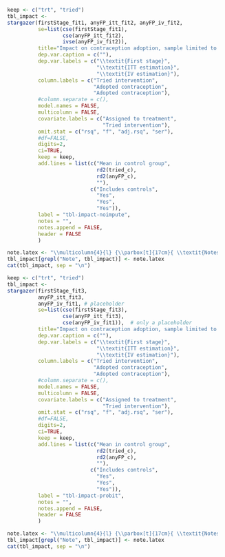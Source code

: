\newpage

```r
  keep <- c("trt", "tried")
  tbl_impact <-
  stargazer(firstStage_fit1, anyFP_itt_fit2, anyFP_iv_fit2, 
            se=list(cse(firstStage_fit1),
                    cse(anyFP_itt_fit2),
                    ivse(anyFP_iv_fit2)),
            title="Impact on contraception adoption, sample limited to found at follow-up",
            dep.var.caption = c(""),
            dep.var.labels = c("\\textit{First stage}",
                               "\\textit{ITT estimation}", 
                               "\\textit{IV estimation}"),
            column.labels = c("Tried intervention", 
                              "Adopted contraception", 
                              "Adopted contraception"),
            #column.separate = c(),
            model.names = FALSE,
            multicolumn = FALSE,
            covariate.labels = c("Assigned to treatment", 
                                 "Tried intervention"),
            omit.stat = c("rsq", "f", "adj.rsq", "ser"),
            #df=FALSE, 
            digits=2,
            ci=TRUE, 
            keep = keep,
            add.lines = list(c("Mean in control group", 
                               rd2(tried_c),
                               rd2(anyFP_c), 
                               ""),
                             c("Includes controls",
                               "Yes",
                               "Yes",
                               "Yes")),
            label = "tbl-impact-noimpute",
            notes = "",
            notes.append = FALSE,
            header = FALSE
            )
```

```r
  note.latex <- "\\multicolumn{4}{l} {\\parbox[t]{17cm}{ \\textit{Notes:} The first stage regression estimate (Column 1) is the coefficient on assignment to treatment from an OLS regression of intervention use on assignment. The intent-to-treat (ITT) estimate (Column 2) is the coefficient on assignment to treatment from an OLS regression of contraception adoption on assignment. The instrumental variables (IV) estimate (Column 3) is the coefficient on intervention use in a two-stage least squares regression of contraception adoption on assignment and intervention use. Controls include an indicator for mode of follow-up survey administration and several baseline characteristics, including: age, number of children born, and indicators for having attended post-secondary schooling, past use of family planning, being married or in a union, and nulligravida. Corrected Huber-White standard errors. \\\\ $^{*}$p$<$0.1; $^{**}$p$<$0.05; $^{***}$p$<$0.01}} \\\\"
  tbl_impact[grepl("Note", tbl_impact)] <- note.latex
  cat(tbl_impact, sep = "\n")
```


<!---
the following two chunks should be turned off
"manually" replacing placeholder values with output from Stata
-->

```r
  keep <- c("trt", "tried")
  tbl_impact <-
  stargazer(firstStage_fit3, 
            anyFP_itt_fit3, 
            anyFP_iv_fit1, # placeholder
            se=list(cse(firstStage_fit3),
                    cse(anyFP_itt_fit3),
                    cse(anyFP_iv_fit1)),  # only a placeholder
            title="Impact on contraception adoption, sample limited to found at follow-up",
            dep.var.caption = c(""),
            dep.var.labels = c("\\textit{First stage}",
                               "\\textit{ITT estimation}", 
                               "\\textit{IV estimation}"),
            column.labels = c("Tried intervention", 
                              "Adopted contraception", 
                              "Adopted contraception"),
            #column.separate = c(),
            model.names = FALSE,
            multicolumn = FALSE,
            covariate.labels = c("Assigned to treatment", 
                                 "Tried intervention"),
            omit.stat = c("rsq", "f", "adj.rsq", "ser"),
            #df=FALSE, 
            digits=2,
            ci=TRUE, 
            keep = keep,
            add.lines = list(c("Mean in control group", 
                               rd2(tried_c),
                               rd2(anyFP_c), 
                               ""),
                             c("Includes controls",
                               "Yes",
                               "Yes",
                               "Yes")),
            label = "tbl-impact-probit",
            notes = "",
            notes.append = FALSE,
            header = FALSE
            )
```

```r
  note.latex <- "\\multicolumn{4}{l} {\\parbox[t]{17cm}{ \\textit{Notes:} The first stage regression estimate (Column 1) is the coefficient on assignment to treatment from a probit regression of intervention use on assignment. The intent-to-treat (ITT) estimate (Column 2) is the coefficient on assignment to treatment from a probit regression of contraception adoption on assignment. The instrumental variables (IV) estimate (Column 3) is the coefficient on intervention use in a probit regression of contraception adoption on assignment and intervention use (run in Stata MP 12, Newey's two-step estimator). Controls include an indicator for mode of follow-up survey administration and several baseline characteristics, including: age, number of children born, and indicators for having attended post-secondary schooling, past use of family planning, being married or in a union, and nulligravida. \\\\ $^{*}$p$<$0.1; $^{**}$p$<$0.05; $^{***}$p$<$0.01}} \\\\"
  tbl_impact[grepl("Note", tbl_impact)] <- note.latex
  cat(tbl_impact, sep = "\n")
```

\begin{table}[!htbp] \centering 
  \caption{Impact on contraception adoption, probit regression} 
  \label{tbl-impact-probit} 
\begin{tabular}{@{\extracolsep{5pt}}lccc} 
\\[-1.8ex]\hline 
\hline \\[-1.8ex] 
\\[-1.8ex] & \textit{First stage} & \textit{ITT estimation} & \textit{IV estimation} \\ 
 & Tried intervention & Adopted contraception & Adopted contraception \\ 
\\[-1.8ex] & (1) & (2) & (3)\\ 
\hline \\[-1.8ex] 
 Assigned to treatment & 1.71$^{***}$ & 0.68$^{**}$ &  \\ 
  & (0.54, 2.89) & (0.03, 1.34) &  \\ 
  & & & \\ 
 Tried intervention &  &  & `r anyFP_iv_fit3_est` \\ 
  &  &  & `r anyFP_iv_fit3_ci` \\ 
  & & & \\ 
\hline \\[-1.8ex] 
Mean in control group & 0.02 & 0.43 &  \\ 
Includes controls & Yes & Yes & Yes \\ 
Observations & 112 & 112 & 112 \\ 
\hline 
\hline \\[-1.8ex] 
\multicolumn{4}{l} {\parbox[t]{17cm}{ \textit{Notes:} The first stage regression estimate (Column 1) is the coefficient on assignment to treatment from a probit regression of intervention use on assignment. The intent-to-treat (ITT) estimate (Column 2) is the coefficient on assignment to treatment from a probit regression of contraception adoption on assignment. The instrumental variables (IV) estimate (Column 3) is the coefficient on intervention use in a probit regression of contraception adoption on assignment and intervention use (run in Stata MP 12, Newey's two-step estimator). Controls include an indicator for mode of follow-up survey administration and several baseline characteristics, including: age, number of children born, and indicators for having attended post-secondary schooling, past use of family planning, being married or in a union, and nulligravida. \\ $^{*}$p$<$0.1; $^{**}$p$<$0.05; $^{***}$p$<$0.01}} \\
\end{tabular} 
\end{table} 

\newpage

\section{}

\includepdf[pages={-}, angle=90]{../../resources/survey_instruments.pdf}

\newpage

\section{}

\includepdf[pages={-}, angle=90]{../../resources/unmet_need.pdf}